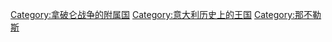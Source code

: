 [[Category:拿破仑战争的附属国|Category:拿破仑战争的附属国]]
[[Category:意大利历史上的王国|Category:意大利历史上的王国]]
[[Category:那不勒斯|Category:那不勒斯]]